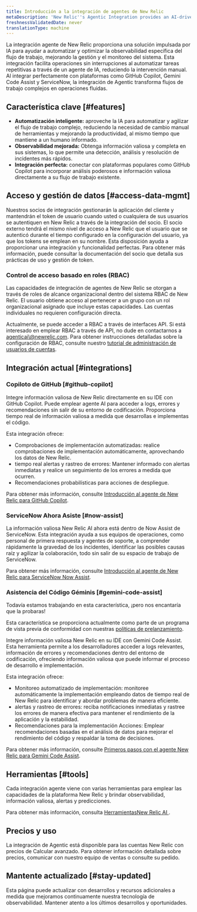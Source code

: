 ```yaml
---
title: Introducción a la integración de agentes de New Relic
metaDescription: 'New Relic''s Agentic Integration provides an AI-driven solution to automate and optimize observability workflows, enhancing system management and monitoring.'
freshnessValidatedDate: never
translationType: machine
---
```


La integración agente de New Relic proporciona una solución impulsada por IA para ayudar a automatizar y optimizar la observabilidad específica del flujo de trabajo, mejorando la gestión y el monitoreo del sistema. Esta integración facilita operaciones sin interrupciones al automatizar tareas repetitivas a través de un agente de IA, reduciendo la intervención manual. Al integrar perfectamente con plataformas como GitHub Copilot, Gemini Code Assist y ServiceNow, la integración de Agentic transforma flujos de trabajo complejos en operaciones fluidas.

## Característica clave [#features]

* **Automatización inteligente:** aproveche la IA para automatizar y agilizar el flujo de trabajo complejo, reduciendo la necesidad de cambio manual de herramientas y mejorando la productividad, al mismo tiempo que mantiene a un humano informado.
* **Observabilidad mejorada:** Obtenga información valiosa y completa en sus sistemas, lo que permite una detección, análisis y resolución de incidentes más rápidos.
* **Integración perfecta:** conectar con plataformas populares como GitHub Copilot para incorporar análisis poderosos e información valiosa directamente a su flujo de trabajo existente.

## Acceso y gestión de datos [#access-data-mgmt]

Nuestros socios de integración gestionarán la aplicación del cliente y mantendrán el token de usuario cuando usted o cualquiera de sus usuarios se autentiquen en New Relic a través de la integración del socio. El socio externo tendrá el mismo nivel de acceso a New Relic que el usuario que se autenticó durante el tiempo configurado en la configuración del usuario, ya que los tokens se emplean en su nombre. Esta disposición ayuda a proporcionar una integración y funcionalidad perfectas. Para obtener más información, puede consultar la documentación del socio que detalla sus prácticas de uso y gestión de token.

### Control de acceso basado en roles (RBAC)

Las capacidades de integración de agentes de New Relic se otorgan a través de roles de alcance organizacional dentro del sistema RBAC de New Relic. El usuario obtiene acceso al pertenecer a un grupo con un rol organizacional asignado que incluye estas capacidades. Las cuentas individuales no requieren configuración directa.

Actualmente, se puede acceder a RBAC a través de interfaces API. Si está interesado en emplear RBAC a través de API, no dude en contactarnos a [agenticai\\@newrelic.com](mailto:agenticai@newrelic.com). Para obtener instrucciones detalladas sobre la configuración de RBAC, consulte nuestro [tutorial de administración de usuarios de cuentas](/docs/accounts/accounts-billing/new-relic-one-user-management/account-user-mgmt-tutorial).

## Integración actual [#integrations]

### Copiloto de GitHub [#github-copilot]

Integre información valiosa de New Relic directamente en su IDE con GitHub Copilot. Puede emplear agente AI para acceder a logs, errores y recomendaciones sin salir de su entorno de codificación. Proporciona tiempo real de información valiosa a medida que desarrollas e implementas el código.

Esta integración ofrece:

* Comprobaciones de implementación automatizadas: realice comprobaciones de implementación automáticamente, aprovechando los datos de New Relic.
* tiempo real alertas y rastreo de errores: Mantener informado con alertas inmediatas y realice un seguimiento de los errores a medida que ocurren.
* Recomendaciones probabilísticas para acciones de despliegue.

Para obtener más información, consulte [Introducción al agente de New Relic para GitHub Copilot](/docs/agentic-ai/agentic-integration/github-copilot-integration).

### ServiceNow Ahora Asiste [#now-assist]

La información valiosa New Relic AI ahora está dentro de Now Assist de ServiceNow. Esta integración ayuda a sus equipos de operaciones, como personal de primera respuesta y agentes de soporte, a comprender rápidamente la gravedad de los incidentes, identificar las posibles causas raíz y agilizar la colaboración, todo sin salir de su espacio de trabajo de ServiceNow.

Para obtener más información, consulte [Introducción al agente de New Relic para ServiceNow Now Assist](/docs/agentic-ai/agentic-integration/servicenow-integration).

### Asistencia del Código Géminis [#gemini-code-assist]

<Callout title="avance">
  Todavía estamos trabajando en esta característica, ¡pero nos encantaría que la probaras!

  Esta característica se proporciona actualmente como parte de un programa de vista previa de conformidad con nuestras [políticas de prelanzamiento](/docs/licenses/license-information/referenced-policies/new-relic-pre-release-policy).
</Callout>

Integre información valiosa New Relic en su IDE con Gemini Code Assist. Esta herramienta permite a los desarrolladores acceder a logs relevantes, información de errores y recomendaciones dentro del entorno de codificación, ofreciendo información valiosa que puede informar el proceso de desarrollo e implementación.

Esta integración ofrece:

* Monitoreo automatizado de implementación: monitoree automáticamente la implementación empleando datos de tiempo real de New Relic para identificar y abordar problemas de manera eficiente.
* alertas y rastreo de errores: reciba notificaciones inmediatas y rastree los errores de manera efectiva para mantener el rendimiento de la aplicación y la estabilidad.
* Recomendaciones para la implementación Acciones: Emplear recomendaciones basadas en el análisis de datos para mejorar el rendimiento del código y respaldar la toma de decisiones.

Para obtener más información, consulte [Primeros pasos con el agente New Relic para Gemini Code Assist](/docs/agentic-ai/agentic-integration/gemini-integration).

## Herramientas [#tools]

Cada integración agente viene con varias herramientas para emplear las capacidades de la plataforma New Relic y brindar observabilidad, información valiosa, alertas y predicciones.

Para obtener más información, consulta [HerramientasNew Relic AI ](/docs/agentic-ai/tools).

## Precios y uso

La integración de Agentic está disponible para las cuentas New Relic con precios de Calcular avanzado. Para obtener información detallada sobre precios, comunicar con nuestro equipo de ventas o consulte su pedido.

## Mantente actualizado [#stay-updated]

Esta página puede actualizar con desarrollos y recursos adicionales a medida que mejoramos continuamente nuestra tecnología de observabilidad. Mantener atento a los últimos desarrollos y oportunidades.